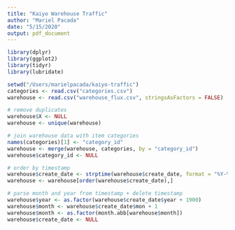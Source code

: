 ```yaml
---
title: "Kaiyo Warehouse Traffic"
author: "Mariel Pacada"
date: "5/15/2020"
output: pdf_document
---
```


```r
library(dplyr)
library(ggplot2)
library(tidyr)
library(lubridate)
```

```r
setwd("/Users/marielpacada/kaiyo-traffic")
categories <- read.csv("categories.csv") 
warehouse <- read.csv("warehouse_flux.csv", stringsAsFactors = FALSE)

# remove duplicates 
warehouse$X <- NULL
warehouse <- unique(warehouse)

# join warehouse data with item categories
names(categories)[1] <- "category_id"
warehouse <- merge(warehouse, categories, by = "category_id")
warehouse$category_id <- NULL

# order by timestamp
warehouse$create_date <- strptime(warehouse$create_date, format = "%Y-%m-%d %H:%M:%S")
warehouse <- warehouse[order(warehouse$create_date),]

# parse month and year from timestamp + delete timestamp
warehouse$year <- as.factor(warehouse$create_date$year + 1900)
warehouse$month <- warehouse$create_date$mon + 1
warehouse$month <- as.factor(month.abb[warehouse$month])
warehouse$create_date <- NULL
```

```r






```

